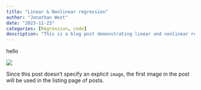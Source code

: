 ```yaml
---
title: "Linear & Nonlinear regression"
author: "Jonathan West"
date: "2023-11-23"
categories: [Regression, code]
description: "This is a blog post demonstrating linear and nonlinear regression."
---
```


hello

![](thumbnail.jpg)

Since this post doesn't specify an explicit `image`, the first image in the post will be used in the listing page of posts.

